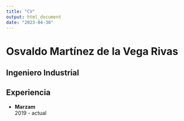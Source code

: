 ```yaml
---
title: "CV"
output: html_document
date: "2023-04-30"
---
```


# Osvaldo Martínez de la Vega Rivas
## Ingeniero Industrial

## Experiencia
* **Marzam**  
  2019 - actual  
  